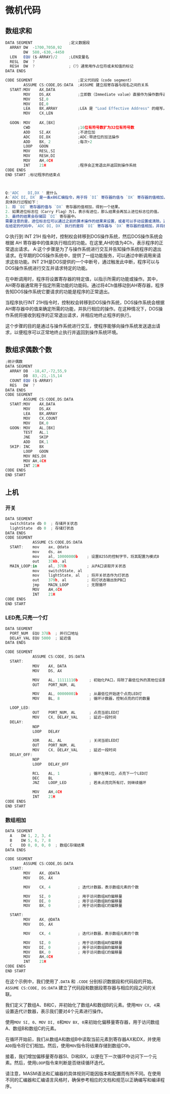 # 微机代码

## 数组求和

```ts
DATA SEGMENT                ;定义数据段
  ARRAY DW  -1700,7050,92
        DW  580,-630,-4450
  LEN   EQU ($-ARRAY)/2     ;LEN变量名
  RESL  DW  ?
  RESH  DW  ?               ;（?）通常用作占位符或未知值的标记
DATA ENDS

CODE SEGMENT                    ;定义代码段（code segment）
        ASSUME CS:CODE,DS:DATA  ;ASSUME 建立段寄存器与段名之间的关系
  START:MOV    AX,DATA
        MOV    DS,AX            ;立即数（Immediate value）直接作为操作数传递给寄存器是不允许的,要通过通用寄存器
        MOV    SI,0
        MOV    DI,0
        LEA    BX,ARRAY         ;LEA 是 "Load Effective Address" 的缩写，它执行的是地址计算的操作
        MOV    CX,LEN
        
  GOON: MOV    AX,[BX]
        CWD                     ;16位有符号数扩为32位有符号数
        ADD    SI,AX            ;不进位加
        ADC    DI,DX            ;ADC:带进位的加法操作
        ADD    BX, 2            ;每次+2
        LOOP   GOON
        MOV    RESL,SI
        MOV    RESH,DI
        MOV    AH,4CH
        INT    21H              ;程序会正常退出并返回到操作系统
CODE ENDS
END START ;标记程序的结束点



Q:'ADC    DI,DX ' 是什么
A:`ADC DI, DX` 是一条x86汇编指令，用于将 `DI` 寄存器的值与 `DX` 寄存器的值相加，并将结果存储回 `DI` 寄存器中，考虑进位标志位的值。
具体执行过程如下：
1. 将 `DI` 寄存器的值与 `DX` 寄存器的值相加，得到一个结果。
2. 如果进位标志位（Carry Flag）为1，表示有进位，那么结果会再加上进位标志位的值。
3. 最终的结果会存储回 `DI` 寄存器中。
需要注意的是，进位标志位可以通过之前的算术操作的结果来设置，或者可以手动设置或清除。通过 `ADC` 指令执行的加法操作会考虑到进位标志位的值，以便实现带进位的加法运算。
在给定的代码中，`ADC DI, DX` 执行的是将 `DI` 寄存器与 `DX` 寄存器的值相加，并将结果存储回 `DI` 寄存器中，同时考虑进位标志位的值。  
```

Q:执行到 INT 21H 指令时，控制权会转移到DOS操作系统，然后DOS操作系统会根据 AH 寄存器中的值来执行相应的功能。在这里,AH的值为4Ch，表示程序的正常退出请求。
	A:这个步骤是为了与操作系统进行交互并告知操作系统程序的退出请求。在早期的DOS操作系统中，提供了一组功能服务，可以通过中断调用来请求这些功能。INT 21H是DOS提供的一个中断号，通过触发此中断，程序可以与DOS操作系统进行交互并请求特定的功能。

在中断调用时，程序将设置寄存器的特定值，以指示所需的功能或操作。其中，AH寄存器通常用于指定所需功能的功能码。通过将4Ch值移动到AH寄存器，程序告知DOS操作系统它要请求的功能是程序的正常退出。

当程序执行INT 21H指令时，控制权会转移到DOS操作系统，DOS操作系统会根据AH寄存器中的值来确定所需的功能，并执行相应的操作。在这种情况下，DOS操作系统将接收到程序的正常退出请求，并相应地终止程序的执行。

这个步骤的目的是通过与操作系统进行交互，使程序能够向操作系统发送退出请求，以便程序可以正常地终止执行并返回到操作系统环境。

## 数组求偶数个数

```ts
;统计偶数
DATA SEGMENT
  ARRAY DB  -18,47,-72,55,9
        DB  83,-21,-15,14
  COUNT EQU ($-ARRAY)
  RES   DW  ?
DATA ENDS
CODE SEGMENT
        ASSUME CS:CODE,DS:DATA
  START:MOV    AX,DATA
        MOV    DS,AX
        LEA    BX,ARRAY
        MOV    CX,COUNT
        MOV    DX,0
  GOON: MOV    AL,[BX]
        TEST   AL,1
        JNE    SKIP
        ADD    DX,1
  SKIP: INC    BX
        LOOP   GOON 
        MOV RES,DX 
        MOV AH,4CH 
        INT 21H
CODE ENDS
END START
```

## 上机

### 开关

```ts
DATA SEGMENT
  switchState db 0  ; 存储开关状态
  lightState  db 0  ; 存储灯状态
DATA ENDS
CODE SEGMENT
            ASSUME CS:CODE,DS:DATA
  START:    mov    ax, @data
            mov    ds, ax
            mov    al, 10000000b    ; 设置8255的控制字节，将其配置为模式0
            out    37Ah, al
  MAIN_LOOP:in     al, 378h         ; 从PA口读取开关状态
            mov    switchState, al
            mov    lightState, al   ; 将开关状态作为灯状态
            out    379h, al         ; 将灯状态输出到PB口
            jmp    MAIN_LOOP        ; 无限循环
            MOV    AH,4CH
            INT    21H
CODE ENDS
END START
```

### LED亮,只亮一个灯

```ts
DATA SEGMENT
  PORT_NUM  EQU 378h  ; 并行口地址
  DELAY_VAL EQU 5000  ; 延迟值
DATA ENDS

CODE SEGMENT
            ASSUME CS:CODE, DS:DATA
  START:    
            MOV    AX, DATA
            MOV    DS, AX

            MOV    AL, 11111110b     ; 初始化PA口，将除了最低位外的其他位设置为高电平
            OUT    PORT_NUM, AL

            MOV    AL, 00000001b     ; 从最低位开始逐个点亮LED灯
            MOV    BL, 8             ; 循环计数器，控制点亮的灯的数量

  LOOP_LED: 
            OUT    PORT_NUM, AL      ; 点亮当前LED灯
            MOV    CX, DELAY_VAL     ; 延迟一段时间
  DELAY:    
            NOP
            LOOP   DELAY

            XOR    AL, AL            ; 关闭当前LED灯
            OUT    PORT_NUM, AL
            MOV    CX, DELAY_VAL     ; 延迟一段时间
  DELAY_OFF:
            NOP
            LOOP   DELAY_OFF

            RCL    AL, 1             ; 循环左移1位，点亮下一个LED灯
            DEC    BL
            JNZ    LOOP_LED          ; 若未点亮完所有灯，则继续循环

            MOV    AH,4CH
            INT    21H
CODE ENDS
END START
```

### 数组相加

```ts
DATA SEGMENT
  A    DW 1, 2, 3, 4
  B    DW 5, 6, 7, 8
  C    DD 0, 0, 0, 0  ; 数组C存储结果
DATA ENDS

CODE SEGMENT
        ASSUME CS:CODE,DS:DATA
  START:
        MOV    AX, @DATA
        MOV    DS, AX

        MOV    CX, 4            ; 迭代计数器，表示数组元素的个数

        MOV    SI, 0            ; 用于访问数组A的偏移量
        MOV    DI, 0            ; 用于访问数组B的偏移量
        MOV    BX, 0            ; 用于访问数组C的偏移量

  START:
        MOV    AX, @DATA
        MOV    DS, AX

        MOV    CX, 4            ; 迭代计数器，表示数组元素的个数

        MOV    SI, 0            ; 用于访问数组A的偏移量
        MOV    DI, 0            ; 用于访问数组B的偏移量
        MOV    BX, 0            ; 用于访问数组C的偏移量
        MOV    AH,4CH
        INT    21H
CODE ENDS
END START
```

在这个示例中，我们使用了`.DATA` 和 `.CODE` 分别标识数据段和代码段的开始。`ASSUME CS:CODE, DS:DATA` 建立了代码段和数据段寄存器与相应的段之间的关联。

我们定义了数组A、B和C，并初始化了数组A和数组B的元素。使用`MOV CX, 4`来设置迭代计数器，表示我们要对4个元素进行操作。

使用`MOV SI, 0`、`MOV DI, 0`和`MOV BX, 0`来初始化偏移量寄存器，用于访问数组A、数组B和数组C的元素。

在循环开始前，我们从数组A和数组B中读取当前元素到寄存器AX和DX，并使用`ADD`指令将它们相加。然后，使用`MOV`指令将结果存储到数组C中。

接着，我们增加偏移量寄存器SI、DI和BX，以便在下一次循环中访问下一个元素。然后，使用`LOOP`指令来判断是否继续循环迭代。

请注意，MASM语法和汇编器的具体规则可能因版本和配置而有所不同。在使用不同的汇编器和汇编语言风格时，确保参考相应的文档和规范以正确编写和编译程序。
